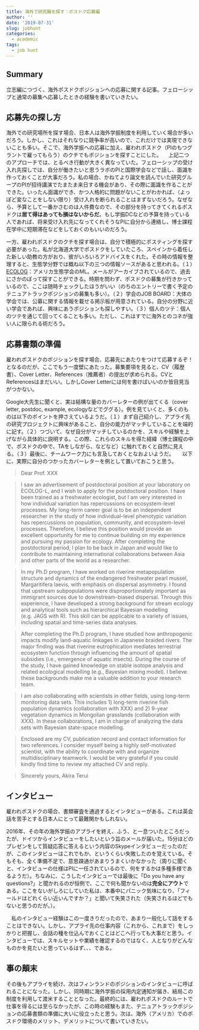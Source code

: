 ```yaml
---
title: 海外で研究職を探す：ポスドク応募編
author: ''
date: '2019-07-31'
slug: jobhunt
categories:
  - academic
tags:
  - job hunt
---
```


## Summary

立志編につづく、海外ポスドクポジションへの応募に関する記事。フェローシップと通常の募集へ応募したときの経験を書いていきたい。

## 応募先の探し方

海外での研究場所を探す場合、日本人は海外学振制度を利用していく場合が多いだろう。しかし、これはそれなりに競争率が高いので、これだけでは実現できないことも多い。そこで、海外学振への応募に加え、雇われポスドク（PIのもつグラントで雇ってもらう）のクチでもポジションを探すことにした。
　上記二つのアプローチでは、とるべき行動が大きく異なっていた。フェローシップの受け入れ先探しでは、自分が働きたいと思うラボのPIと国際学会などで話し、面識を作っておくことが大事だろう。私の場合、かねてより論文を読んでいた研究グループのPIが招待講演でたまたま来日する機会があり、その際に面識を作ることができた。いったん面識ができ、かつ人格的に問題がないことがわかれば、（よっぽど変なことをしない限り）受け入れを断られることはまずないだろう。なぜなら、予算として一番かさむのは人件費なので、その部分を持ってきてくれるポスドクは**居て得はあっても損はないからだ**。もし学振DCなどの予算を持っている人であれば、将来受け入れ先になってくれそうなPIに自分から連絡し、博士課程在学中に短期滞在などをしておくのもいいのだろう。

一方、雇われポスドクのクチを探す場合は、自分で積極的にポスティングを探す必要があった。私が北海道大学でポスドクをしていたころ、スペインから着任した新しい助教の方がおり、彼がいろいろアドバイスをくれた。その時の情報を整理すると、生態学分野では概ね以下の三つの情報ソースがあると思われる。（１）[ECOLOG](https://www.esa.org/wp-content/uploads/2012/12/ecolog-l.html "ECOLOG")：アメリカ生態学会のML。メールがアーカイブされているので、過去にさかのぼって探すことができる。時期を問わず、ポスドクの募集が行きかっているので、ここは随時チェックしたほうがいい（のちのエントリーで書く予定のテニュアトラックポジションの募集も多い）。（２）学会のJOB BOARD：大体の学会では、公募に関する情報を載せる掲示板が用意されている。自分の分野に近い学会であれば、興味にあうポジションも探しやすい。（３）個人のツテ：個人のツテを通じて回ってくることも多い。ただし、これはすでに海外とのコネが強い人に限られる術だろう。

## 応募書類の準備

雇われポスドクのポジションを探す場合、応募先にあたりをつけて応募するぞ！となるのだが、ここでもう一度壁にあたった。募集要項を見ると、CV（履歴書）、Cover Letter、References（推薦者）の提出が求められる。CVとReferencesはまだいい。しかしCover Letterには何を書けばいいのか皆目見当がつかない。

Google大先生に聞くと、実は結構な量のカバーレターの例が出てくる（cover letter, postdoc, example, ecologyなどでググる）。例を見ていくと、多くのものは以下のポイントを押さえているようだ。（１）まず自己紹介し、アプライ先の研究プロジェクトに興味があること、自分の能力がマッチしていることを端的に記す。（２）つづいて、なぜ自分がマッチしているのかを、スキルや経験を上げながら具体的に説明する。この際、これらのスキルを得た経緯（博士課程の中で、ポスドクの中で、TAをしながら、などなど）に触れておくと自然に見える。（３）最後に、チームワーク力にも言及しておくとなおよいようだ。
　
以下に、実際に自分のつかったカバーレターを例として置いておこうと思う。

> Dear Prof. XXX

> I saw an advertisement of postdoctoral position at your laboratory on ECOLOG-L, and I wish to apply for the postdoctoral position. I have been trained as a freshwater ecologist, but I am very interested in how individual variation has repercussions on ecosystem-level processes. My long-term career goal is to be an independent researcher in the study of how individual-level phenotypic variation has repercussions on population, community, and ecosystem-level processes. Therefore, I believe this position would provide an excellent opportunity for me to continue building on my experience and pursuing my passion for ecology. After completing the postdoctoral period, I plan to be back in Japan and would like to contribute to maintaining international collaborations between Asia and other parts of the world as a researcher.

>In my Ph.D program, I have worked on riverine metapopulation structure and dynamics of the endangered freshwater pearl mussel, Margaritifera laevis, with emphasis on dispersal asymmetry. I found that upstream subpopulations were disproportionately important as immigrant sources due to downstream-biased dispersal. Through this experience, I have developed a strong background for stream ecology and analytical tools such as hierarchical Bayesian modelling (e.g. JAGS with R). This skill can be applicable to a variety of issues, including spatial and time-series data analyses.

> After completing the Ph.D program, I have studied how anthropogenic impacts modify land-aquatic linkages in Japanese braided rivers. The major finding was that riverine eutrophication mediates terrestrial ecosystem function through influencing the amount of spatial subsidies (i.e., emergence of aquatic insects). During the course of the study, I have gained knowledge on stable isotope analysis and related ecological modelling (e.g., Bayesian mixing model). I believe these backgrounds make me a valuable addition to your research team.

>I am also collaborating with scientists in other fields, using long-term monitoring data sets. This includes 1) long-term riverine fish population dynamics (collaboration with XXX) and 2) 9-year vegetation dynamics in Mongolian grasslands (collaboration with XXX). In these collaborations, I am in charge of analyzing the data sets with Bayesian state-space modelling.

> Enclosed are my CV, publication record and contact information for two references. I consider myself being a highly self-motivated scientist, with the ability to coordinate with and organize multidisciplinary teamwork. I would be very grateful if you could kindly find time to review my attached CV and reply.

>Sincerely yours,
Akira Terui

## インタビュー

雇われポスドクの場合、書類審査を通過するとインタビューがある。これは英会話を苦手とする日本人にとって最難関かもしれない。

2016年、その年の海外学振のアプライを終え、ふう、と一息ついたところだったが、ドイツからインタビューをしたいという旨のメールが届いた。15分ほどのプレゼンをして質疑応答に答えるという内容のSkypeインタビューだったのだが、このインタビューはこれでもか、というくらい失敗したのを覚えている。そもそも、全く準備不足で、意思疎通があまりうまくいかなかった（周りに聞くと、インタビューの仕様はPIに一任されているので、何をするかは多種多様であるようだ）。ちなみに、こうしたインタビューでは最後に「Do you have any questions?」と聞かれるのが恒例で、ここで何も聞かないのは**完全にアウト**である。ここをないがしろにしていた私は、本番中にパニック気味になり、「フィールドはどれくらい近いんですか？」と聞いて失笑された（失笑されるほどでもないと思うのだが。）。

　私のインタビュー経験はこの一度きりだったので、あまり一般化して話をすることはできない。しかし、アプライ先の仕事内容（これから、これまで）をしっかりと把握し、会話の種を仕込んでおくことはどこへ行っても大事だと思う。インタビューでは、スキルセットや業績を確認するのではなく、人となりがどんなものかを見たいと思っているはず、、、である。

## 事の顛末

その後もアプライを続け、次はフィンランドのポジションのインタビューに呼ばれることになった。しかし、同時期に海外学振の採用内定通知が届き、結局この制度を利用して渡米することとなった。最終的には、雇われポスドクのルートで仕事を得るには至らなかったが、この時の経験もまた、テニュアトラックポジションの応募書類の準備に大いに役立ったと思う。次は、海外（アメリカ）でのポスドク環境のメリット、デメリットについて書いていきたい。
